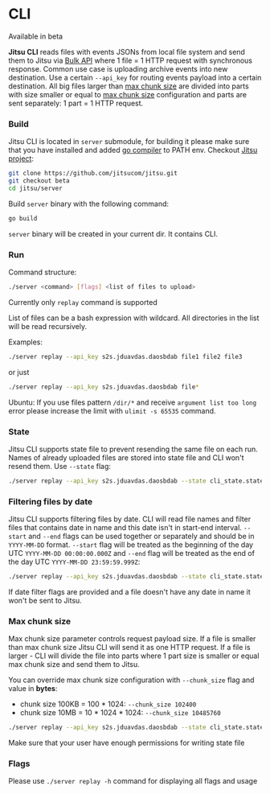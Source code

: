 # CLI

<Hint>
  Available in beta
</Hint>

**Jitsu CLI** reads files with events JSONs from local file system and send them to Jitsu via [Bulk API](/docs/sending-data/bulk-api)
where 1 file = 1 HTTP request with synchronous response. Common use case is uploading archive events into new destination.
Use a certain `--api_key` for routing events payload into a certain destination.
All big files larger than [max chunk size](#max-chunk-size) are divided into parts with size smaller or equal to [max chunk size](#max-chunk-size) configuration and parts are sent separately: 1 part = 1 HTTP request.

### Build

Jitsu CLI is located in `server` submodule, for building it please make sure that you have installed and added [go compiler](https://golang.org/doc/install) to PATH env.
Checkout [Jitsu project](https://github.com/jitsucom/jitsu):

```bash
git clone https://github.com/jitsucom/jitsu.git
git checkout beta
cd jitsu/server
```

Build `server` binary with the following command:

```bash
go build
```

`server` binary will be created in your current dir. It contains CLI.

### Run

Command structure:
```bash
./server <command> [flags] <list of files to upload>
```

<Hint>
  Currently only <code inline="true">replay</code> command is supported
</Hint>

List of files can be a bash expression with wildcard. All directories in the list will be read recursively.

Examples:

```bash
./server replay --api_key s2s.jduavdas.daosbdab file1 file2 file3
```

or just
```bash
./server replay --api_key s2s.jduavdas.daosbdab file*
```

<Hint>
  Ubuntu: If you use files pattern <code inline="true">/dir/*</code> and receive <code inline="true">argument list too long</code> error
  please increase the limit with <code inline="true">ulimit -s 65535</code> command.
</Hint>

### State

Jitsu CLI supports state file to prevent resending the same file on each run. Names of already uploaded files are stored into state file
and CLI won't resend them. Use `--state` flag:

```bash
./server replay --api_key s2s.jduavdas.daosbdab --state cli_state.state file*
```

### Filtering files by date

Jitsu CLI supports filtering files by date. CLI will read file names and filter files that contains date in name
and this date isn't in start-end interval. `--start` and `--end` flags can be used together or separately and should be
in `YYYY-MM-DD` format. `--start` flag will be treated as the beginning of the day UTC `YYYY-MM-DD 00:00:00.000Z` and
`--end` flag will be treated as the end of the day UTC `YYYY-MM-DD 23:59:59.999Z`:

```bash
./server replay --api_key s2s.jduavdas.daosbdab --state cli_state.state --start 2021-01-01 --end 2021-01-08 file*
```

<Hint>
  If date filter flags are provided and a file doesn't have any date in name it won't be sent to Jitsu.
</Hint>

### Max chunk size

Max chunk size parameter controls request payload size. If a file is smaller than max chunk size Jitsu CLI will send
it as one HTTP request. If a file is larger - CLI will divide the file into parts where 1 part size is smaller or equal
max chunk size and send them to Jitsu.

You can override max chunk size configuration with `--chunk_size` flag and value in **bytes**:

- chunk size 100KB = 100 * 1024: `--chunk_size 102400`
- chunk size 10MB = 10 * 1024 * 1024: `--chunk_size 10485760`

```bash
./server replay --api_key s2s.jduavdas.daosbdab --state cli_state.state --chunk_size 10485760 /mydir/*
```

<Hint>
  Make sure that your user have enough permissions for writing state file
</Hint>

### Flags

Please use `./server replay -h` command for displaying all flags and usage



